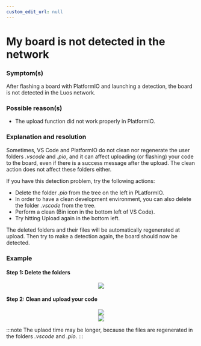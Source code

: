 ```yaml
---
custom_edit_url: null
---
```



# My board is not detected in the network

### Symptom(s)

After flashing a board with PlatformIO and launching a detection, the board is not detected in the Luos network.

### Possible reason(s)

- The upload function did not work properly in PlatformIO.

### Explanation and resolution

Sometimes, VS Code and PlatformIO do not clean nor regenerate the user folders _.vscode_ and _.pio_, and it can affect uploading (or flashing) your code to the board, even if there is a success message after the upload. The clean action does not affect these folders either.

If you have this detection problem, try the following actions:

- Delete the folder _.pio_ from the tree on the left in PLatformIO.
- In order to have a clean development environment, you can also delete the folder _.vscode_ from the tree.
- Perform a clean (Bin icon in the bottom left of VS Code).
- Try hitting Upload again in the bottom left.

The deleted folders and their files will be automatically regenerated at upload. Then try to make a detection again, the board should now be detected.

### Example

#### Step 1: Delete the folders

<div align="center">
  <Image src="/documentation-assets/images/faq/board-not-detected-in-network-01.png" />
</div>

#### Step 2: Clean and upload your code

<div align="center">
  <Image src="/documentation-assets/images/faq/board-not-detected-in-network-02.png" />
</div>

<div align="center">
  <Image src="/documentation-assets/images/faq/board-not-detected-in-network-03.png" />
</div>

:::note
The uplaod time may be longer, because the files are regenerated in the folders _.vscode_ and _.pio_.
:::
